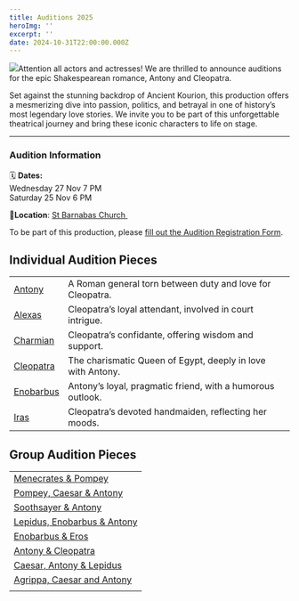 ```yaml
---
title: Auditions 2025
heroImg: ''
excerpt: ''
date: 2024-10-31T22:00:00.000Z
---
```


![](</uploads/Copy of Vintage. (5256 x 3000 px).png>)Attention all actors and actresses! We are thrilled to announce auditions for the epic Shakespearean romance, Antony and Cleopatra.

Set against the stunning backdrop of Ancient Kourion, this production offers a mesmerizing dive into passion, politics, and betrayal in one of history’s most legendary love stories. We invite you to be part of this unforgettable theatrical journey and bring these iconic characters to life on stage.

***

### Audition Information

🗓️ **Dates:**\
Wednesday 27 Nov 7 PM\
Saturday 25 Nov 6 PM

📍**Location**: [St Barnabas Church ](https://maps.app.goo.gl/hfooj9hGMD28MywY7)

To be part of this production, please [fill out the Audition Registration Form](https://forms.gle/fG4b5kS3m6iz6veb6).

## Individual Audition Pieces

|                                                                                                                 |                                                             |
| --------------------------------------------------------------------------------------------------------------- | ----------------------------------------------------------- |
| [Antony](https://assets.tina.io/692aaf87-205b-4782-ac56-d68ae419d6e7/auditions/1.Antony%20Audition%20Piece.pdf) | A Roman general torn between duty and love for Cleopatra.   |
| [Alexas](https://assets.tina.io/692aaf87-205b-4782-ac56-d68ae419d6e7/auditions/ALEXAS%20Audtion.pdf)            | Cleopatra’s loyal attendant, involved in court intrigue.    |
| [Charmian](https://assets.tina.io/692aaf87-205b-4782-ac56-d68ae419d6e7/auditions/CHARMIAN%20Audition.pdf)       | Cleopatra’s confidante, offering wisdom and support.        |
| [Cleopatra](https://assets.tina.io/692aaf87-205b-4782-ac56-d68ae419d6e7/auditions/Cleopatra%20Audition.pdf)     | The charismatic Queen of Egypt, deeply in love with Antony. |
| [Enobarbus](https://assets.tina.io/692aaf87-205b-4782-ac56-d68ae419d6e7/auditions/ENOBARBUS%20Audition.pdf)     | Antony’s loyal, pragmatic friend, with a humorous outlook.  |
| [Iras](https://assets.tina.io/692aaf87-205b-4782-ac56-d68ae419d6e7/auditions/IRAS%20Audtion.pdf)                | Cleopatra’s devoted handmaiden, reflecting her moods.       |

## Group Audition Pieces

|                                                                                                                                                           |
| --------------------------------------------------------------------------------------------------------------------------------------------------------- |
| [Menecrates & Pompey](https://assets.tina.io/692aaf87-205b-4782-ac56-d68ae419d6e7/auditions/MENECRATES%20Pompey%20audition.pdf)                           |
| [Pompey, Caesar & Antony](https://assets.tina.io/692aaf87-205b-4782-ac56-d68ae419d6e7/auditions/Pempey,%20Caesar%20and%20Antony%20audtion.pdf)            |
| [Soothsayer & Antony](https://assets.tina.io/692aaf87-205b-4782-ac56-d68ae419d6e7/auditions/Soothsayer%20and%20Antony.pdf)                                |
| [Lepidus, Enobarbus & Antony](https://assets.tina.io/692aaf87-205b-4782-ac56-d68ae419d6e7/auditions/Lepdius,%20Enobarbarbus%20and%20Antony%20Audtion.pdf) |
| [Enobarbus & Eros](https://assets.tina.io/692aaf87-205b-4782-ac56-d68ae419d6e7/auditions/Enobarbus%20and%20Eros.pdf)                                      |
| [Antony & Cleopatra](https://assets.tina.io/692aaf87-205b-4782-ac56-d68ae419d6e7/auditions/Antony%20and%20Cleopatra%20audtion%20piece.pdf)                |
| [Caesar, Antony & Lepidus](https://assets.tina.io/692aaf87-205b-4782-ac56-d68ae419d6e7/auditions/CAESAR%20Antony%20and%20Lepidus%20Group%20Audtion.pdf)   |
| [Agrippa, Caesar and Antony](https://assets.tina.io/692aaf87-205b-4782-ac56-d68ae419d6e7/auditions/Agrippa,%20Caesar%20and%20Antony.pdf)                  |
|                                                                                                                                                           |
